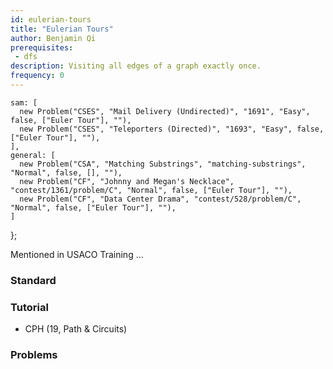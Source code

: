 ```yaml
---
id: eulerian-tours
title: "Eulerian Tours"
author: Benjamin Qi
prerequisites: 
 - dfs
description: Visiting all edges of a graph exactly once.
frequency: 0
---
```



    sam: [
      new Problem("CSES", "Mail Delivery (Undirected)", "1691", "Easy", false, ["Euler Tour"], ""),
      new Problem("CSES", "Teleporters (Directed)", "1693", "Easy", false, ["Euler Tour"], ""),
    ],
    general: [
      new Problem("CSA", "Matching Substrings", "matching-substrings", "Normal", false, [], ""),
      new Problem("CF", "Johnny and Megan's Necklace", "contest/1361/problem/C", "Normal", false, ["Euler Tour"], ""),
      new Problem("CF", "Data Center Drama", "contest/528/problem/C", "Normal", false, ["Euler Tour"], ""),
    ]
};

Mentioned in USACO Training ...

### Standard

<Problems problems={problems.sam} />

### Tutorial

 - CPH (19, Path & Circuits)

### Problems

<Problems problems={problems.general} />
